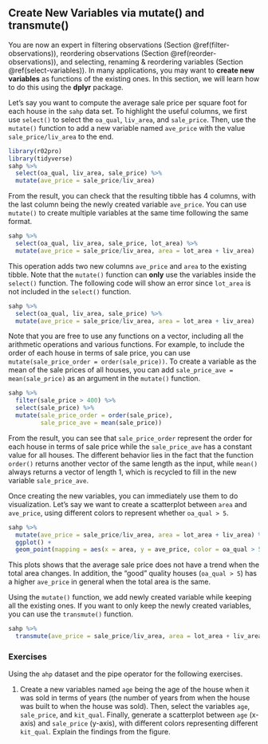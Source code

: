 ## Create New Variables via mutate() and transmute() {#create-variables}

You are now an expert in filtering observations (Section \@ref(filter-observations)), reordering observations (Section \@ref(reorder-observations)),  and selecting, renaming & reordering variables (Section \@ref(select-variables)). In many applications, you may want to **create new variables** as functions of the existing ones. In this section, we will learn how to do this using the **dplyr** package.

Let's say you want to compute the average sale price per square foot for each house in the `sahp` data set. To highlight the useful columns, we first use `select()` to select the `oa_qual`, `liv_area`, and `sale_price`. Then, use the `mutate()` function to add a new variable named `ave_price` with the value `sale_price/liv_area` to the end. 

```r
library(r02pro)
library(tidyverse)
sahp %>% 
  select(oa_qual, liv_area, sale_price) %>%
  mutate(ave_price = sale_price/liv_area) 
```

From the result, you can check that the resulting tibble has 4 columns, with the last column being the newly created variable `ave_price`. You can use `mutate()` to create multiple variables at the same time following the same format. 

```r
sahp %>% 
  select(oa_qual, liv_area, sale_price, lot_area) %>%
  mutate(ave_price = sale_price/liv_area, area = lot_area + liv_area)
```

This operation adds two new columns `ave_price` and `area` to the existing tibble. Note that the `mutate()` function can **only** use the variables inside the `select()` function. The following code will show an error since `lot_area` is not included in the `select()` function. 

```r
sahp %>% 
  select(oa_qual, liv_area, sale_price) %>%
  mutate(ave_price = sale_price/liv_area, area = lot_area + liv_area)
```

Note that you are free to use any functions on a vector, including all the arithmetic operations and various functions. For example,  to include the order of each house in terms of sale price, you can use `mutate(sale_price_order = order(sale_price))`. To create a variable as the mean of the sale prices of all houses, you can add `sale_price_ave = mean(sale_price)` as an argument in the `mutate()` function.
```r
sahp %>%
  filter(sale_price > 400) %>%
  select(sale_price) %>% 
  mutate(sale_price_order = order(sale_price),
         sale_price_ave = mean(sale_price))
```

From the result, you can see that `sale_price_order` represent the order for each house in terms of sale price while the `sale_price_ave` has a constant value for all houses. The different behavior lies in the fact that the function `order()` returns another vector of the same length as the input, while `mean()` always returns a vector of length 1, which is recycled to fill in the new variable `sale_price_ave`. 

Once creating the new variables,  you can immediately use them to do visualization. Let's say we want to create a scatterplot between `area` and `ave_price`, using different colors to represent whether `oa_qual > 5`. 

```r
sahp %>% 
  mutate(ave_price = sale_price/liv_area, area = lot_area + liv_area) %>%
  ggplot() +
  geom_point(mapping = aes(x = area, y = ave_price, color = oa_qual > 5))
```

This plots shows that the average sale price does not have a trend when the total area changes. In addition, the "good" quality houses (`oa_qual > 5`) has a higher `ave_price` in general when the total area is the same. 

Using the `mutate()` function, we add newly created variable while keeping all the existing ones. If you want to only keep the newly created variables, you can use the `transmute()` function. 

```r
sahp %>% 
  transmute(ave_price = sale_price/liv_area, area = lot_area + liv_area)
```

### Exercises

Using the `ahp` dataset and the pipe operator for the following exercises.

1. Create a new variables named `age` being the age of the house when it was sold in terms of years (the number of years from when the house was built to when the house was sold). Then, select the variables `age`, `sale_price`, and `kit_qual`. Finally, generate a scatterplot between `age` (x-axis) and `sale_price` (y-axis), with different colors representing different `kit_qual`. Explain the findings from the figure. 
